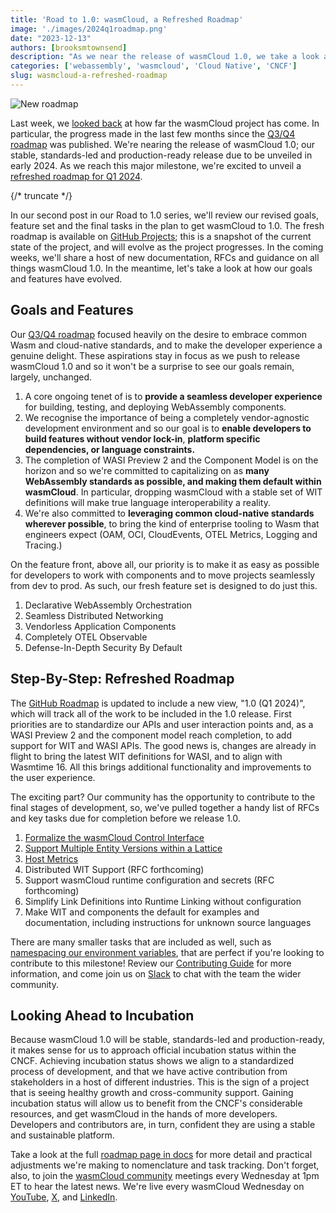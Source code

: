 ```yaml
---
title: 'Road to 1.0: wasmCloud, a Refreshed Roadmap'
image: './images/2024q1roadmap.png'
date: "2023-12-13"
authors: [brooksmtownsend]
description: "As we near the release of wasmCloud 1.0, we take a look at the refreshed roadmap and the steps we'll take to get to 1.0"
categories: ['webassembly', 'wasmcloud', 'Cloud Native', 'CNCF']
slug: wasmcloud-a-refreshed-roadmap
---
```


![New roadmap](./images/2024q1roadmap.png)

Last week, we [looked back](https://wasmcloud.com/blog/wasmcloud-a-retrospective) at how far the wasmCloud project has come. In particular, the progress made in the last few months since the [Q3/Q4 roadmap](https://wasmcloud.com/docs/roadmap/q3q4) was published. We're nearing the release of wasmCloud 1.0; our stable, standards-led and production-ready release due to be unveiled in early 2024. As we reach this major milestone, we're excited to unveil a [refreshed roadmap for Q1 2024](https://wasmcloud.com/docs/roadmap).

{/* truncate */}

In our second post in our Road to 1.0 series, we'll review our revised goals, feature set and the final tasks in the plan to get wasmCloud to 1.0. The fresh roadmap is available on [GitHub Projects](https://github.com/orgs/wasmCloud/projects/7/views/8); this is a snapshot of the current state of the project, and will evolve as the project progresses. In the coming weeks, we'll share a host of new documentation, RFCs and guidance on all things wasmCloud 1.0. In the meantime, let's take a look at how our goals and features have evolved.

## Goals and Features

Our [Q3/Q4 roadmap](https://wasmcloud.com/docs/roadmap/q3q4) focused heavily on the desire to embrace common Wasm and cloud-native standards, and to make the developer experience a genuine delight. These aspirations stay in focus as we push to release wasmCloud 1.0 and so it won't be a surprise to see our goals remain, largely, unchanged.

1. A core ongoing tenet of is to **provide a seamless developer experience** for building, testing, and deploying WebAssembly components.
2. We recognise the importance of being a completely vendor-agnostic development environment and so our goal is to **enable developers to build features without vendor lock-in**, **platform specific dependencies, or language constraints.**
3. The completion of WASI Preview 2 and the Component Model is on the horizon and so we're committed to capitalizing on as **many WebAssembly standards as possible, and making them default within wasmCloud**. In particular, dropping wasmCloud with a stable set of WIT definitions will make true language interoperability a reality.
4. We're also committed to **leveraging common cloud-native standards wherever possible**, to bring the kind of enterprise tooling to Wasm that engineers expect (OAM, OCI, CloudEvents, OTEL Metrics, Logging and Tracing.)

On the feature front, above all, our priority is to make it as easy as possible for developers to work with components and to move projects seamlessly from dev to prod. As such, our fresh feature set is designed to do just this.

1. Declarative WebAssembly Orchestration
2. Seamless Distributed Networking
3. Vendorless Application Components
4. Completely OTEL Observable
5. Defense-In-Depth Security By Default

## Step-By-Step: Refreshed Roadmap

The [GitHub Roadmap](https://github.com/orgs/wasmCloud/projects/7/views/8) is updated to include a new view, "1.0 (Q1 2024)", which will track all of the work to be included in the 1.0 release. First priorities are to standardize our APIs and user interaction points and, as a WASI Preview 2 and the component model reach completion, to add support for WIT and WASI APIs. The good news is, changes are already in flight to bring the latest WIT definitions for WASI, and to align with Wasmtime 16. All this brings additional functionality and improvements to the user experience.

The exciting part? Our community has the opportunity to contribute to the final stages of development, so, we've pulled together a handy list of RFCs and key tasks due for completion before we release 1.0.

1. [Formalize the wasmCloud Control Interface](https://github.com/wasmCloud/wasmCloud/issues/1108)
2. [Support Multiple Entity Versions within a Lattice](https://github.com/wasmCloud/wasmCloud/issues/363)
3. [Host Metrics](https://github.com/wasmCloud/wasmCloud/issues/664)
4. Distributed WIT Support (RFC forthcoming)
5. Support wasmCloud runtime configuration and secrets (RFC forthcoming)
6. Simplify Link Definitions into Runtime Linking without configuration
7. Make WIT and components the default for examples and documentation, including instructions for unknown source languages

There are many smaller tasks that are included as well, such as [namespacing our environment variables](https://github.com/wasmCloud/wasmCloud/issues/1102), that are perfect if you're looking to contribute to this milestone! Review our [Contributing Guide](https://github.com/wasmCloud/wasmCloud/blob/main/CONTRIBUTING.md) for more information, and come join us on [Slack](https://slack.wasmcloud.com/) to chat with the team the wider community.

## Looking Ahead to Incubation

Because wasmCloud 1.0 will be stable, standards-led and production-ready, it makes sense for us to approach official incubation status within the CNCF. Achieving incubation status shows we align to a standardized process of development, and that we have active contribution from stakeholders in a host of different industries. This is the sign of a project that is seeing healthy growth and cross-community support. Gaining incubation status will allow us to benefit from the CNCF's considerable resources, and get wasmCloud in the hands of more developers. Developers and contributors are, in turn, confident they are using a stable and sustainable platform.

Take a look at the full [roadmap page in docs](https://wasmcloud.com/docs/roadmap) for more detail and practical adjustments we're making to nomenclature and task tracking. Don't forget, also, to join the [wasmCloud community](https://wasmcloud.com/community) meetings every Wednesday at 1pm ET to hear the latest news. We're live every wasmCloud Wednesday on [YouTube](https://www.youtube.com/@wasmCloud/streams), [X](https://twitter.com/wasmcloud), and [LinkedIn](https://www.linkedin.com/company/cosmonic-corp/).
